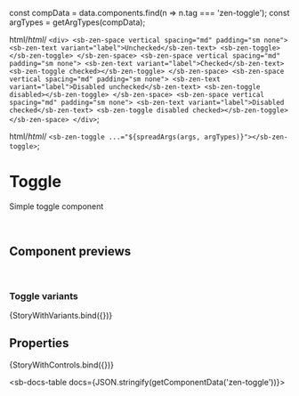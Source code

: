 
const compData = data.components.find(n => n.tag === 'zen-toggle');
const argTypes = getArgTypes(compData);

<Meta title="Forms/Toggle" component="zen-toggle" argTypes={argTypes} />

  html/*html*/ `
    <div>
      <sb-zen-space vertical spacing="md" padding="sm none">
        <sb-zen-text variant="label">Unchecked</sb-zen-text>
        <sb-zen-toggle></sb-zen-toggle>
      </sb-zen-space>
      <sb-zen-space vertical spacing="md" padding="sm none">
        <sb-zen-text variant="label">Checked</sb-zen-text>
        <sb-zen-toggle checked></sb-zen-toggle>
      </sb-zen-space>
      <sb-zen-space vertical spacing="md" padding="sm none">
        <sb-zen-text variant="label">Disabled unchecked</sb-zen-text>
        <sb-zen-toggle disabled></sb-zen-toggle>
      </sb-zen-space>
      <sb-zen-space vertical spacing="md" padding="sm none">
        <sb-zen-text variant="label">Disabled checked</sb-zen-text>
        <sb-zen-toggle disabled checked></sb-zen-toggle>
      </sb-zen-space>
    </div>
  `;

  html/*html*/ ` <sb-zen-toggle ...="${spreadArgs(args, argTypes)}"></sb-zen-toggle> `;

# Toggle

Simple toggle component

<br />

## Component previews

<br />

### Toggle variants

<Canvas>
  <Story
    name="variants"
    args={{
      ...getDefaultArgs(argTypes),
    }}
  >
    {StoryWithVariants.bind({})}
  </Story>
</Canvas>

## Properties

<Canvas>
  <Story
    name="default"
    args={{
      ...getDefaultArgs(argTypes),
    }}
  >
    {StoryWithControls.bind({})}
  </Story>
</Canvas>

<ArgsTable story="default" />

<sb-docs-table docs={JSON.stringify(getComponentData('zen-toggle'))}></sb-docs-table>
